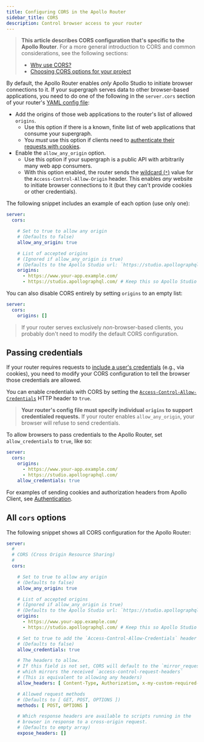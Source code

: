 ```yaml
---
title: Configuring CORS in the Apollo Router
sidebar_title: CORS
description: Control browser access to your router
---
```


> **This article describes CORS configuration that's specific to the Apollo Router**. For a more general introduction to CORS and common considerations, see the following sections:
>
> * [Why use CORS?](/apollo-server/security/cors#why-use-cors)
> * [Choosing CORS options for your project](/apollo-server/security/cors#choosing-cors-options-for-your-project)

By default, the Apollo Router enables _only_ Apollo Studio to initiate browser connections to it. If your supergraph serves data to other browser-based applications, you need to do one of the following in the `server.cors` section of your router's [YAML config file](./overview/#yaml-config-file):

* Add the origins of those web applications to the router's list of allowed `origins`.
    * Use this option if there is a known, finite list of web applications that consume your supergraph.
    * You _must_ use this option if clients need to [authenticate their requests with cookies](#passing-credentials-with-cors).
* Enable the `allow_any_origin` option.
    * Use this option if your supergraph is a public API with arbitrarily many web app consumers.
    * With this option enabled, the router sends the [wildcard (`*`)](https://developer.mozilla.org/en-US/docs/Web/HTTP/Headers/Access-Control-Allow-Origin#directives) value for the `Access-Control-Allow-Origin` header. This enables _any_ website to initiate browser connections to it (but they can't provide cookies or other credentials).

The following snippet includes an example of each option (use only one):

```yaml title="router.yaml"
server:
  cors:

    # Set to true to allow any origin
    # (Defaults to false)
    allow_any_origin: true

    # List of accepted origins
    # (Ignored if allow_any_origin is true)
    # (Defaults to the Apollo Studio url: `https://studio.apollographql.com`)
    origins:
      - https://www.your-app.example.com/
      - https://studio.apollographql.com/ # Keep this so Apollo Studio can run queries against your router
```

You can also disable CORS entirely by setting `origins` to an empty list:

```yml title="router.yaml"
server:
  cors:
    origins: []
```

> If your router serves exclusively _non_-browser-based clients, you probably don't need to modify the default CORS configuration.

## Passing credentials

If your router requires requests to [include a user's credentials](https://developer.mozilla.org/en-US/docs/Web/HTTP/CORS#requests_with_credentials) (e.g., via cookies), you need to modify your CORS configuration to tell the browser those credentials are allowed.

You can enable credentials with CORS by setting the [`Access-Control-Allow-Credentials`](https://developer.mozilla.org/en-US/docs/Web/HTTP/Headers/Access-Control-Allow-Credentials) HTTP header to `true`.

> **Your router's config file must specify individual `origins` to support credentialed requests.** If your router enables `allow_any_origin`, your browser will refuse to send credentials.

To allow browsers to pass credentials to the Apollo Router, set `allow_credentials` to `true`, like so:

```yaml {6} title="router.yaml"
server:
  cors:
    origins:
      - https://www.your-app.example.com/
      - https://studio.apollographql.com/
    allow_credentials: true
```

For examples of sending cookies and authorization headers from Apollo Client, see [Authentication](/react/networking/authentication/).


## All `cors` options

The following snippet shows all CORS configuration for the Apollo Router:

```yaml title="router.yaml"
server:
  #
  # CORS (Cross Origin Resource Sharing)
  #
  cors:

    # Set to true to allow any origin
    # (Defaults to false)
    allow_any_origin: true

    # List of accepted origins
    # (Ignored if allow_any_origin is true)
    # (Defaults to the Apollo Studio url: `https://studio.apollographql.com`)
    origins:
      - https://www.your-app.example.com/
      - https://studio.apollographql.com/ # Keep this so Apollo Studio can still run queries against your router

    # Set to true to add the `Access-Control-Allow-Credentials` header
    # (Defaults to false)
    allow_credentials: true

    # The headers to allow.
    # If this field is not set, CORS will default to the `mirror_request` mode,
    # which mirrors the received `access-control-request-headers`
    # (This is equivalent to allowing any headers)
    allow_headers: [ Content-Type, Authorization, x-my-custom-required-header, x-and-an-other-required-header ]

    # Allowed request methods
    # (Defaults to [ GET, POST, OPTIONS ])
    methods: [ POST, OPTIONS ]

    # Which response headers are available to scripts running in the
    # browser in response to a cross-origin request.
    # (Defaults to empty array)
    expose_headers: []
```
